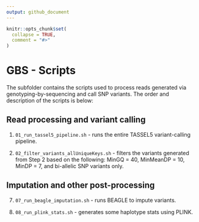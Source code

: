 ```yaml
---
output: github_document
---
```


<!-- README.md is generated from README.Rmd. Please edit that file -->

```r
knitr::opts_chunk$set(
  collapse = TRUE,
  comment = "#>"
)
```

# GBS - Scripts

<!-- badges: start -->
<!-- badges: end -->

The subfolder contains the scripts used to process reads generated via genotyping-by-sequencing and call SNP variants. The order and description of the scripts is below:

## Read processing and variant calling

1. `01_run_tassel5_pipeline.sh` - runs the entire TASSEL5 variant-calling pipeline.

2. `02_filter_variants_allUniqueKeys.sh` - filters the variants generated from Step 2 based on the following: MinGQ = 40, MinMeanDP = 10, MinDP = 7, and bi-allelic SNP variants only.

## Imputation and other post-processing

7. `07_run_beagle_imputation.sh` - runs BEAGLE to impute variants.

8. `08_run_plink_stats.sh` - generates some haplotype stats using PLINK.
